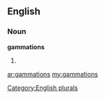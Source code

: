 ==English==

===Noun===
'''gammations'''

# {{plural of|[[gammation]]}}

[[Category:English plurals]]

[[ar:gammations]]
[[my:gammations]]